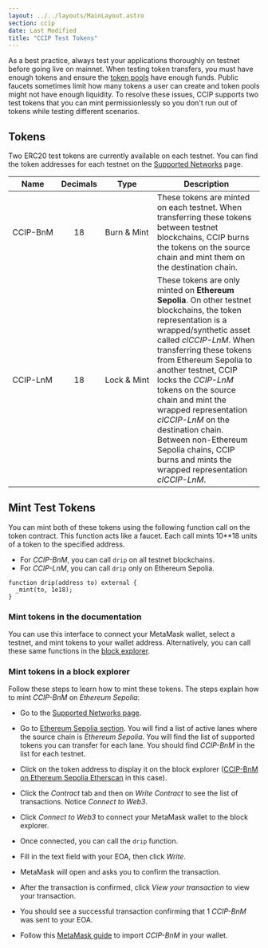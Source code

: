 ```yaml
---
layout: ../../layouts/MainLayout.astro
section: ccip
date: Last Modified
title: "CCIP Test Tokens"
---
```



As a best practice, always test your applications thoroughly on testnet before going live on mainnet. When testing token transfers, you must have enough tokens and ensure the [token pools](/ccip/architecture#token-pools) have enough funds. Public faucets sometimes limit how many tokens a user can create and token pools might not have enough liquidity. To resolve these issues, CCIP supports two test tokens that you can mint permissionlessly so you don't run out of tokens while testing different scenarios.

## Tokens

Two ERC20 test tokens are currently available on each testnet. You can find the token addresses for each testnet on the [Supported Networks](/ccip/supported-networks) page.

| Name                                             | Decimals                                  | Type                                                | Description                                                                                                                                                                                                                                                                                                                                                                                                                                                                |
| ------------------------------------------------ | ----------------------------------------- | --------------------------------------------------- | -------------------------------------------------------------------------------------------------------------------------------------------------------------------------------------------------------------------------------------------------------------------------------------------------------------------------------------------------------------------------------------------------------------------------------------------------------------------------- |
| <div style="white-space: nowrap;">CCIP-BnM</div> | <div style="text-align: center;">18</div> | <div style="white-space: nowrap;">Burn & Mint</div> | These tokens are minted on each testnet. When transferring these tokens between testnet blockchains, CCIP burns the tokens on the source chain and mint them on the destination chain.                                                                                                                                                                                                                                                                                     |
| <div style="white-space: nowrap;">CCIP-LnM</div> | <div style="text-align: center;">18</div> | <div style="white-space: nowrap;">Lock & Mint</div> | These tokens are only minted on **Ethereum Sepolia**. On other testnet blockchains, the token representation is a wrapped/synthetic asset called _clCCIP-LnM_. When transferring these tokens from Ethereum Sepolia to another testnet, CCIP locks the _CCIP-LnM_ tokens on the source chain and mint the wrapped representation _clCCIP-LnM_ on the destination chain. Between non-Ethereum Sepolia chains, CCIP burns and mints the wrapped representation _clCCIP-LnM_. |

## Mint Test Tokens

You can mint both of these tokens using the following function call on the token contract. This function acts like a faucet. Each call mints 10\*\*18 units of a token to the specified address.

- For _CCIP-BnM_, you can call `drip` on all testnet blockchains.
- For _CCIP-LnM_, you can call `drip` only on Ethereum Sepolia.

```solidity
function drip(address to) external {
  _mint(to, 1e18);
}
```

### Mint tokens in the documentation

You can use this interface to connect your MetaMask wallet, select a testnet, and mint tokens to your wallet address. Alternatively, you can call these same functions in the [block explorer](#mint-tokens-in-a-block-explorer).

<MintTokenButton client:visible />

### Mint tokens in a block explorer

Follow these steps to learn how to mint these tokens. The steps explain how to mint _CCIP-BnM_ on _Ethereum Sepolia_:

- Go to the [Supported Networks page](/ccip/supported-networks).
- Go to [Ethereum Sepolia section](/ccip/supported-networks#ethereum-sepolia). You will find a list of active lanes where the source chain is _Ethereum Sepolia_. You will find the list of supported tokens you can transfer for each lane. You should find _CCIP-BnM_ in the list for each testnet.
- Click on the token address to display it on the block explorer ([CCIP-BnM on Ethereum Sepolia Etherscan](https://sepolia.etherscan.io/address/0xFd57b4ddBf88a4e07fF4e34C487b99af2Fe82a05) in this case).

  <ClickToZoom src="/images/ccip/test-tokens/token-etherscan.jpg" alt="Chainlink CCIP Test token etherscan" />

- Click the _Contract_ tab and then on _Write Contract_ to see the list of transactions. Notice _Connect to Web3_.

  <ClickToZoom
    src="/images/ccip/test-tokens/token-etherscan-connect-to-web3.jpg"
    alt="Chainlink CCIP Test token etherscan connect to web3."
  />

- Click _Connect to Web3_ to connect your MetaMask wallet to the block explorer.
- Once connected, you can call the `drip` function.

  <ClickToZoom
    src="/images/ccip/test-tokens/token-etherscan-connected-to-web3.jpg"
    alt="Chainlink CCIP Test token etherscan connected to web3."
  />

- Fill in the text field with your EOA, then click _Write_.
- MetaMask will open and asks you to confirm the transaction.
- After the transaction is confirmed, click _View your transaction_ to view your transaction.

  <ClickToZoom
    src="/images/ccip/test-tokens/token-etherscan-view-transaction.jpg"
    alt="Chainlink CCIP Test token etherscan view your transaction."
  />

- You should see a successful transaction confirming that 1 _CCIP-BnM_ was sent to your EOA.

  <ClickToZoom
    src="/images/ccip/test-tokens/token-etherscan-token-minted.jpg"
    alt="Chainlink CCIP Test token etherscan minted."
  />

- Follow this [MetaMask guide](https://support.metamask.io/hc/en-us/articles/360015489031#h_01FWH492CHY60HWPC28RW0872H) to import _CCIP-BnM_ in your wallet.
